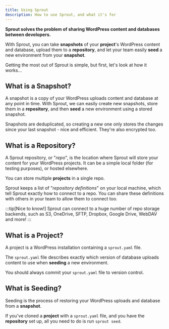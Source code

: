 ```yaml
---
title: Using Sprout
description: How to use Sprout, and what it's for
---
```


**Sprout solves the problem of sharing WordPress content and databases between developers.** 

With Sprout, you can take **snapshots** of your **project**'s WordPress content and database, upload them to a  **repository**, and let your team easily **seed** a new environment from your **snapshot**.

Getting the most out of Sprout is simple, but first, let's look at how it works...

## What is a Snapshot?

A snapshot is a copy of your WordPress uploads content and database at any point in time. With Sprout, we can easily create new snapshots, store them in a **repository**, and then **seed** a new environment using a stored snapshot.

Snapshots are deduplicated, so creating a new one only stores the changes since your last snapshot - nice and efficient. They're also encrypted too. 

## What is a Repository?

A Sprout repository, or "*repo*", is the location where Sprout will store your content for your WordPress projects. It can be a simple local folder (for testing purposes), or hosted elsewhere.

You can store multiple **projects** in a single repo.

Sprout keeps a list of "*repository definitions*" on your local machine, which tell Sprout exactly how to connect to a repo. You can share these definitions with others in your team to allow them to connect too.

:::tip[Nice to know!]
Sprout can connect to a huge number of repo storage backends, such as S3, OneDrive, SFTP, Dropbox, Google Drive, WebDAV and more!
:::

## What is a Project?

A project is a WordPress installation containing a `sprout.yaml` file.

The `sprout.yaml` file describes exactly which version of database uploads content to use when **seeding** a new environment.

You should always commit your `sprout.yaml` file to version control.

## What is Seeding?

Seeding is the process of restoring your WordPress uploads and database from a **snapshot**. 

If you've cloned a **project** with a `sprout.yaml` file, and you have the **repository** set up, all you need to do is run `sprout seed`.